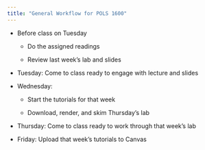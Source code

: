 ```yaml
---
title: "General Workflow for POLS 1600"
---
```


-   Before class on Tuesday

    -   Do the assigned readings

    -   Review last week's lab and slides

-   Tuesday: Come to class ready to engage with lecture and slides

-   Wednesday:

    -   Start the tutorials for that week

    -   Download, render, and skim Thursday's lab

-   Thursday: Come to class ready to work through that week's lab

-   Friday: Upload that week's tutorials to Canvas
